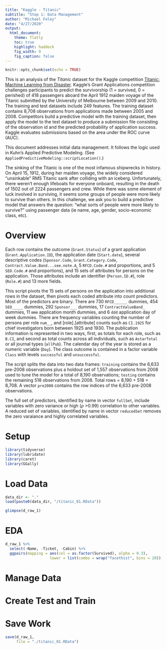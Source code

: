 ```yaml
---
title: "Kaggle - Titanic"
subtitle: "Step 1: Data Management"
author: "Michael Foley"
date: "4/27/2020"
output: 
  html_document:
    theme: flatly
    toc: true
    highlight: haddock
    fig_width: 9
    fig_caption: false
---
```


```r
knitr::opts_chunk$set(echo = TRUE)
```


This is an analysis of the *Titanic* dataset for the Kaggle competition [Titanic: Machine Learning from Disaster](https://www.kaggle.com/c/titanic).  Kaggle's Grant Applications competition challenges participants to predict the survivorship (1 = survived, 0 = perished) of 418 passengers aboard the April 1912 maiden voyage of the Titanic submitted by the University of Melbourne between 2009 and 2010.  The training and test datasets include 249 features. The training dataset contains 8,708 observations from applications made between 2005 and 2008.  Competitors build a predictive model with the training dataset, then apply the model to the test dataset to produce a submission file consisting of the observation id and the predicted probability of application success.  Kaggle evaluates submissions based on the area under the ROC curve (AUC).

This document addresses initial data management.  It follows the logic used in Kuhn's Applied Predictive Modeling.  (See `AppliedPredictiveModeling::scriptLocation()`.)

The sinking of the Titanic is one of the most infamous shipwrecks in history.
On April 15, 1912, during her maiden voyage, the widely considered “unsinkable” RMS Titanic sank after colliding with an iceberg. Unfortunately, there weren’t enough lifeboats for everyone onboard, resulting in the death of 1502 out of 2224 passengers and crew.
While there was some element of luck involved in surviving, it seems some groups of people were more likely to survive than others.
In this challenge, we ask you to build a predictive model that answers the question: “what sorts of people were more likely to survive?” using passenger data (ie name, age, gender, socio-economic class, etc). 

# Overview

Each row contains the outcome (`Grant.Status`) of a grant application (`Grant.Application.ID`), the application date (`Start.date`), several descriptive codes (`Sponsor.Code`, `Grant.Category.Code`, `Contract.Value.Band...see.note.A`, 5 `RFCD.Code.#` and proportions, and 5 `SEO.Code.#` and proportions), and 15 sets of attributes for persons on the application.  Those attributes include an identifier (`Person.ID.#`), role (`Role.#`) and 13 more fields.

This script pivots the 15 sets of persons on the application into additional rows in the dataset, then pivots each coded attribute into count predictors.  Most of the predictors are binary. There are 730 `RFCD______` dummies, 454 `SEO_____` dummies, 292 `Sponsor___` dummies, 17 `ContractValueBand_` dummies, 11 `mmm` application month dummies, and 6 `ddd` application day of week dummies.  There are frequency variables counting the number of persons per role `num__`, and [role].[attribute] counts such as `CI.1925` for chief investigators born between 1925 and 1930.  The publication information is represented in two ways, first, as totals for each role, such as `B.CI`, and second as total counts across all individuals, such as `AstarTotal` or all journal  types (`allPub`).  The calendar day of the year is stored as a numeric variable (`Day`). The class outcome is contained in a factor variable `Class` with levels `successful` and `unsuccessful`. 

The script splits the data into two data frames: `training` contains the 6,633 pre-2008 observations plus a holdout set of 1,557 observations from 2008 used to tune the model for a total of 8,190 observations; `testing` contains the remaining 518 observations from 2008.  Total rows = 8,190 + 518 = 8,708.  A vector `pre2008` contains the row indices of the 6,633 pre-2008 observations.

The full set of predictors, identified by name in vector `fullSet`, include variables with zero variance or high ($\rho$ >0.99) correlation to other variables.  A reduced set of variables, identified by name in vector `reducedSet` removes the zero varaiance and highly correlated variables.


# Setup

```r
library(tidyverse)
library(lubridate)
library(caret)
library(GGally)
```


# Load Data

```r
data_dir <- "."
load(paste0(data_dir, "/titanic_01.RData"))

glimpse(d_raw_1)
```


# EDA

```r
d_raw_1 %>% 
  select(-Name, -Ticket, -Cabin) %>%
  ggpairs(mapping = aes(col = as.factor(Survived), alpha = 0.3), 
                    lower = list(combo = wrap("facethist", bins = 20)))
```



# Manage Data



# Create Test and Train




# Save Work

```r
save(d_raw_1, 
     file = "./titanic_01.RData")
```

